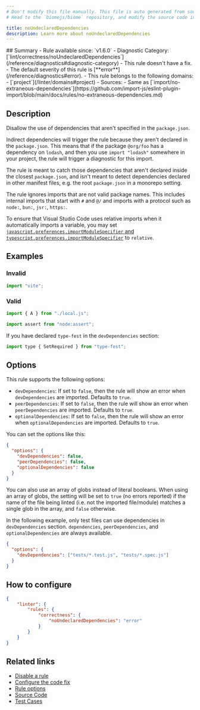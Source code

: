 ```yaml
---
# Don't modify this file manually. This file is auto generated from source, and you will lose your changes next time the website is built.
# Head to the `biomejs/biome` repository, and modify the source code in there.

title: noUndeclaredDependencies
description: Learn more about noUndeclaredDependencies
---
```


<Tabs>
<TabItem label="JavaScript (and super languages)" icon="seti:javascript">
## Summary
- Rule available since: `v1.6.0`
- Diagnostic Category: [`lint/correctness/noUndeclaredDependencies`](/reference/diagnostics#diagnostic-category)
- This rule doesn't have a fix.
- The default severity of this rule is [**error**](/reference/diagnostics#error).
- This rule belongs to the following domains:
  - [`project`](/linter/domains#project)
- Sources: 
  - Same as [`import/no-extraneous-dependencies`](https://github.com/import-js/eslint-plugin-import/blob/main/docs/rules/no-extraneous-dependencies.md)

## Description
Disallow the use of dependencies that aren't specified in the `package.json`.

Indirect dependencies will trigger the rule because they aren't declared in the `package.json`.
This means that if the package `@org/foo` has a dependency on `lodash`, and then you use
`import "lodash"` somewhere in your project, the rule will trigger a diagnostic for this import.

The rule is meant to catch those dependencies that aren't declared inside the closest `package.json`, and
isn't meant to detect dependencies declared in other manifest files, e.g. the root `package.json` in a monorepo setting.

The rule ignores imports that are not valid package names.
This includes internal imports that start with `#` and `@/` and imports with a protocol such as `node:`, `bun:`, `jsr:`, `https:`.

To ensure that Visual Studio Code uses relative imports when it automatically imports a variable,
you may set [`javascript.preferences.importModuleSpecifier` and `typescript.preferences.importModuleSpecifier`](https://code.visualstudio.com/docs/getstarted/settings) to `relative`.

## Examples

### Invalid

```js
import "vite";
```

### Valid

```js
import { A } from "./local.js";
```

```js
import assert from "node:assert";
```

If you have declared `type-fest` in the `devDependencies` section:

```js
import type { SetRequired } from "type-fest";
```

## Options

This rule supports the following options:

- `devDependencies`: If set to `false`, then the rule will show an error when `devDependencies` are imported. Defaults to `true`.
- `peerDependencies`: If set to `false`, then the rule will show an error when `peerDependencies` are imported. Defaults to `true`.
- `optionalDependencies`: If set to `false`, then the rule will show an error when `optionalDependencies` are imported. Defaults to `true`.

You can set the options like this:

```json
{
  "options": {
    "devDependencies": false,
    "peerDependencies": false,
    "optionalDependencies": false
  }
}
```

You can also use an array of globs instead of literal booleans.
When using an array of globs, the setting will be set to `true` (no errors reported)
if the name of the file being linted (i.e. not the imported file/module) matches a single glob
in the array, and `false` otherwise.

In the following example, only test files can use dependencies in `devDependencies` section.
`dependencies`, `peerDependencies`, and `optionalDependencies` are always available.

```json
{
  "options": {
    "devDependencies": ["tests/*.test.js", "tests/*.spec.js"]
  }
}
```

## How to configure
```json title="biome.json"
{
	"linter": {
		"rules": {
			"correctness": {
				"noUndeclaredDependencies": "error"
			}
		}
	}
}

```
## Related links

- [Disable a rule](/linter/#disable-a-rule)
- [Configure the code fix](/linter#configure-the-code-fix)
- [Rule options](/linter/#rule-options)
- [Source Code](https://github.com/biomejs/biome/blob/main/crates/biome_js_analyze/src/lint/correctness/no_undeclared_dependencies.rs)
- [Test Cases](https://github.com/biomejs/biome/blob/main/crates/biome_js_analyze/tests/specs/correctness/noUndeclaredDependencies)

</TabItem>
</Tabs>

